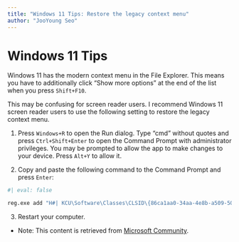 ```yaml
---
title: "Windows 11 Tips: Restore the legacy context menu"
author: "JooYoung Seo"
---
```


# Windows 11 Tips {#sec-windows-11-tips}

Windows 11 has the modern context menu in the File Explorer. This means you have to additionally click "Show more options" at the end of the list when you press `Shift+F10`.

This may be confusing for screen reader users. I recommend Windows 11 screen reader users to use the following setting to restore the legacy context menu.

1. Press `Windows+R` to open the Run dialog. Type "cmd" without quotes and press `Ctrl+Shift+Enter` to open the Command Prompt with administrator privileges. You may be prompted to allow the app to make changes to your device. Press `Alt+Y` to allow it.

2. Copy and paste the following command to the Command Prompt and press `Enter`:

```r
#| eval: false

reg.exe add "H#| KCU\Software\Classes\CLSID\{86ca1aa0-34aa-4e8b-a509-50c905bae2a2}\InprocServer32" /f /ve
```

3. Restart your computer.

* Note: This content is retrieved from [Microsoft Community](https://answers.microsoft.com/en-us/windows/forum/all/restore-old-right-click-context-menu-in-windows-11/a62e797c-eaf3-411b-aeec-e460e6e5a82a){target=_blank}.
